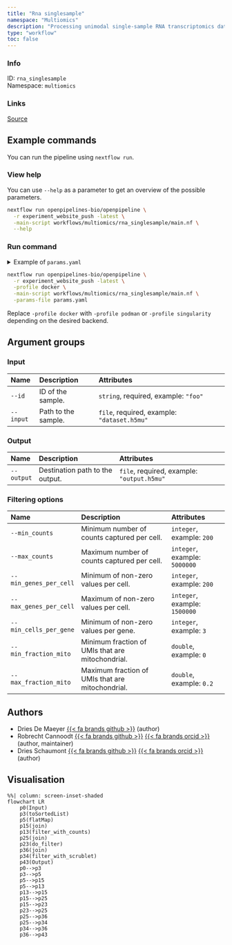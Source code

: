 ```yaml
---
title: "Rna singlesample"
namespace: "Multiomics"
description: "Processing unimodal single-sample RNA transcriptomics data."
type: "workflow"
toc: false
---
```


::: {.column-margin}

### Info

ID: `rna_singlesample`  
Namespace: `multiomics`

### Links
[Source](https://github.com/openpipelines-bio/openpipeline/blob/experiment_website_push/workflows/multiomics/rna_singlesample){.btn-action .btn-sm .btn-info .btn role="button"}

:::



## Example commands

You can run the pipeline using `nextflow run`.

### View help

You can use `--help` as a parameter to get an overview of the possible parameters.

```bash
nextflow run openpipelines-bio/openpipeline \
  -r experiment_website_push -latest \
  -main-script workflows/multiomics/rna_singlesample/main.nf \
  --help
```

### Run command

<details>
<summary>Example of `params.yaml`</summary>
```yaml

```
</details>

```bash
nextflow run openpipelines-bio/openpipeline \
  -r experiment_website_push -latest \
  -profile docker \
  -main-script workflows/multiomics/rna_singlesample/main.nf \
  -params-file params.yaml
```

:::{.callout-note}
Replace `-profile docker` with `-profile podman` or `-profile singularity` depending on the desired backend.
:::

## Argument groups

### Input

|Name      |Description         |Attributes                                  |
|:---------|:-------------------|:-------------------------------------------|
|`--id`    |ID of the sample.   |`string`, required, example: `"foo"`        |
|`--input` |Path to the sample. |`file`, required, example: `"dataset.h5mu"` |


### Output

|Name       |Description                     |Attributes                                 |
|:----------|:-------------------------------|:------------------------------------------|
|`--output` |Destination path to the output. |`file`, required, example: `"output.h5mu"` |


### Filtering options

|Name                   |Description                                      |Attributes                    |
|:----------------------|:------------------------------------------------|:-----------------------------|
|`--min_counts`         |Minimum number of counts captured per cell.      |`integer`, example: `200`     |
|`--max_counts`         |Maximum number of counts captured per cell.      |`integer`, example: `5000000` |
|`--min_genes_per_cell` |Minimum of non-zero values per cell.             |`integer`, example: `200`     |
|`--max_genes_per_cell` |Maximum of non-zero values per cell.             |`integer`, example: `1500000` |
|`--min_cells_per_gene` |Minimum of non-zero values per gene.             |`integer`, example: `3`       |
|`--min_fraction_mito`  |Minimum fraction of UMIs that are mitochondrial. |`double`, example: `0`        |
|`--max_fraction_mito`  |Maximum fraction of UMIs that are mitochondrial. |`double`, example: `0.2`      |

## Authors

  * Dries De Maeyer [{{< fa brands github >}}](https://github.com/ddemaeyer) (author)
  * Robrecht Cannoodt [{{< fa brands github >}}](https://github.com/rcannood) [{{< fa brands orcid >}}](https://orcid.org/0000-0003-3641-729X) (author, maintainer)
  * Dries Schaumont [{{< fa brands github >}}](https://github.com/DriesSchaumont) [{{< fa brands orcid >}}](https://orcid.org/0000-0002-4389-0440) (author)

## Visualisation

```mermaid
%%| column: screen-inset-shaded
flowchart LR
    p0(Input)
    p3(toSortedList)
    p5(flatMap)
    p15(join)
    p13(filter_with_counts)
    p25(join)
    p23(do_filter)
    p36(join)
    p34(filter_with_scrublet)
    p43(Output)
    p0-->p3
    p3-->p5
    p5-->p15
    p5-->p13
    p13-->p15
    p15-->p25
    p15-->p23
    p23-->p25
    p25-->p36
    p25-->p34
    p34-->p36
    p36-->p43

```
